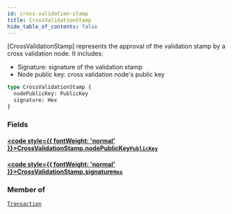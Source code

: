 ```yaml
---
id: cross-validation-stamp
title: CrossValidationStamp
hide_table_of_contents: false
---
```








[CrossValidationStamp] represents the approval of the validation stamp by a cross validation node.
It includes:
- Signature: signature of the validation stamp
- Node public key: cross validation node's public key

```graphql
type CrossValidationStamp {
  nodePublicKey: PublicKey
  signature: Hex
}
```


### Fields

#### [<code style={{ fontWeight: 'normal' }}>CrossValidationStamp.<b>nodePublicKey</b></code>](#)<Bullet />[`PublicKey`](/build/api/schema/scalars/public-key) <Badge class="secondary" text="scalar"/>
> 
> 

#### [<code style={{ fontWeight: 'normal' }}>CrossValidationStamp.<b>signature</b></code>](#)<Bullet />[`Hex`](/build/api/schema/scalars/hex) <Badge class="secondary" text="scalar"/>
> 
> 



### Member of

[`Transaction`](/build/api/schema/objects/transaction)  <Badge class="secondary" text="object"/>



